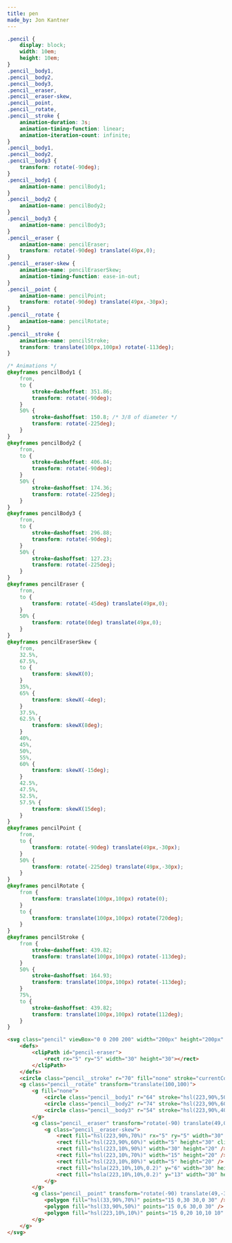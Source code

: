 ```yaml
---
title: pen
made_by: Jon Kantner
---
```


```css
.pencil {
	display: block;
	width: 10em;
	height: 10em;
}
.pencil__body1,
.pencil__body2,
.pencil__body3,
.pencil__eraser,
.pencil__eraser-skew,
.pencil__point,
.pencil__rotate,
.pencil__stroke {
	animation-duration: 3s;
	animation-timing-function: linear;
	animation-iteration-count: infinite;
}
.pencil__body1,
.pencil__body2,
.pencil__body3 {
	transform: rotate(-90deg);
}
.pencil__body1 {
	animation-name: pencilBody1;
}
.pencil__body2 {
	animation-name: pencilBody2;
}
.pencil__body3 {
	animation-name: pencilBody3;
}
.pencil__eraser {
	animation-name: pencilEraser;
	transform: rotate(-90deg) translate(49px,0);
}
.pencil__eraser-skew {
	animation-name: pencilEraserSkew;
	animation-timing-function: ease-in-out;
}
.pencil__point {
	animation-name: pencilPoint;
	transform: rotate(-90deg) translate(49px,-30px);
}
.pencil__rotate {
	animation-name: pencilRotate;
}
.pencil__stroke {
	animation-name: pencilStroke;
	transform: translate(100px,100px) rotate(-113deg);
}

/* Animations */
@keyframes pencilBody1 {
	from,
	to {
		stroke-dashoffset: 351.86;
		transform: rotate(-90deg);
	}
	50% {
		stroke-dashoffset: 150.8; /* 3/8 of diameter */
		transform: rotate(-225deg);
	}
}
@keyframes pencilBody2 {
	from,
	to {
		stroke-dashoffset: 406.84;
		transform: rotate(-90deg);
	}
	50% {
		stroke-dashoffset: 174.36;
		transform: rotate(-225deg);
	}
}
@keyframes pencilBody3 {
	from,
	to {
		stroke-dashoffset: 296.88;
		transform: rotate(-90deg);
	}
	50% {
		stroke-dashoffset: 127.23;
		transform: rotate(-225deg);
	}
}
@keyframes pencilEraser {
	from,
	to {
		transform: rotate(-45deg) translate(49px,0);
	}
	50% {
		transform: rotate(0deg) translate(49px,0);
	}
}
@keyframes pencilEraserSkew {
	from,
	32.5%,
	67.5%,
	to {
		transform: skewX(0);
	}
	35%,
	65% {
		transform: skewX(-4deg);
	}
	37.5%, 
	62.5% {
		transform: skewX(8deg);
	}
	40%,
	45%,
	50%,
	55%,
	60% {
		transform: skewX(-15deg);
	}
	42.5%,
	47.5%,
	52.5%,
	57.5% {
		transform: skewX(15deg);
	}
}
@keyframes pencilPoint {
	from,
	to {
		transform: rotate(-90deg) translate(49px,-30px);
	}
	50% {
		transform: rotate(-225deg) translate(49px,-30px);
	}
}
@keyframes pencilRotate {
	from {
		transform: translate(100px,100px) rotate(0);
	}
	to {
		transform: translate(100px,100px) rotate(720deg);
	}
}
@keyframes pencilStroke {
	from {
		stroke-dashoffset: 439.82;
		transform: translate(100px,100px) rotate(-113deg);
	}
	50% {
		stroke-dashoffset: 164.93;
		transform: translate(100px,100px) rotate(-113deg);
	}
	75%,
	to {
		stroke-dashoffset: 439.82;
		transform: translate(100px,100px) rotate(112deg);
	}
}
```

```html
<svg class="pencil" viewBox="0 0 200 200" width="200px" height="200px" xmlns="http://www.w3.org/2000/svg">
	<defs>
		<clipPath id="pencil-eraser">
			<rect rx="5" ry="5" width="30" height="30"></rect>
		</clipPath>
	</defs>
	<circle class="pencil__stroke" r="70" fill="none" stroke="currentColor" stroke-width="2" stroke-dasharray="439.82 439.82" stroke-dashoffset="439.82" stroke-linecap="round" transform="rotate(-113,100,100)" />
	<g class="pencil__rotate" transform="translate(100,100)">
		<g fill="none">
			<circle class="pencil__body1" r="64" stroke="hsl(223,90%,50%)" stroke-width="30" stroke-dasharray="402.12 402.12" stroke-dashoffset="402" transform="rotate(-90)" />
			<circle class="pencil__body2" r="74" stroke="hsl(223,90%,60%)" stroke-width="10" stroke-dasharray="464.96 464.96" stroke-dashoffset="465" transform="rotate(-90)" />
			<circle class="pencil__body3" r="54" stroke="hsl(223,90%,40%)" stroke-width="10" stroke-dasharray="339.29 339.29" stroke-dashoffset="339" transform="rotate(-90)" />
		</g>
		<g class="pencil__eraser" transform="rotate(-90) translate(49,0)">
			<g class="pencil__eraser-skew">
				<rect fill="hsl(223,90%,70%)" rx="5" ry="5" width="30" height="30" />
				<rect fill="hsl(223,90%,60%)" width="5" height="30" clip-path="url(#pencil-eraser)" />
				<rect fill="hsl(223,10%,90%)" width="30" height="20" />
				<rect fill="hsl(223,10%,70%)" width="15" height="20" />
				<rect fill="hsl(223,10%,80%)" width="5" height="20" />
				<rect fill="hsla(223,10%,10%,0.2)" y="6" width="30" height="2" />
				<rect fill="hsla(223,10%,10%,0.2)" y="13" width="30" height="2" />
			</g>
		</g>
		<g class="pencil__point" transform="rotate(-90) translate(49,-30)">
			<polygon fill="hsl(33,90%,70%)" points="15 0,30 30,0 30" />
			<polygon fill="hsl(33,90%,50%)" points="15 0,6 30,0 30" />
			<polygon fill="hsl(223,10%,10%)" points="15 0,20 10,10 10" />
		</g>
	</g>
</svg>
```